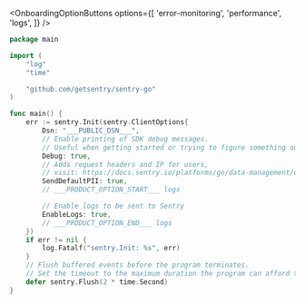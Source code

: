 <OnboardingOptionButtons
  options={[
    'error-monitoring',
    'performance',
    'logs',
  ]}
/>

```go
package main

import (
	"log"
	"time"

	"github.com/getsentry/sentry-go"
)

func main() {
	err := sentry.Init(sentry.ClientOptions{
		Dsn: "___PUBLIC_DSN___",
		// Enable printing of SDK debug messages.
		// Useful when getting started or trying to figure something out.
		Debug: true,
		// Adds request headers and IP for users,
        // visit: https://docs.sentry.io/platforms/go/data-management/data-collected/ for more info
        SendDefaultPII: true,
        // ___PRODUCT_OPTION_START___ logs

        // Enable logs to be sent to Sentry
        EnableLogs: true,
        // ___PRODUCT_OPTION_END___ logs
	})
	if err != nil {
		log.Fatalf("sentry.Init: %s", err)
	}
	// Flush buffered events before the program terminates.
	// Set the timeout to the maximum duration the program can afford to wait.
	defer sentry.Flush(2 * time.Second)
}
```
